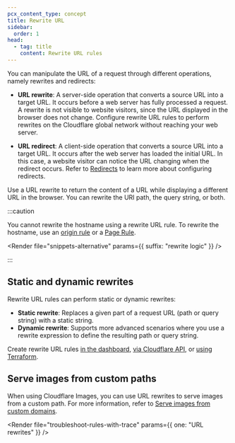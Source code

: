 ```yaml
---
pcx_content_type: concept
title: Rewrite URL
sidebar:
  order: 1
head:
  - tag: title
    content: Rewrite URL rules
---
```



You can manipulate the URL of a request through different operations, namely rewrites and redirects:

- **URL rewrite**: A server-side operation that converts a source URL into a target URL. It occurs before a web server has fully processed a request. A rewrite is not visible to website visitors, since the URL displayed in the browser does not change. Configure rewrite URL rules to perform rewrites on the Cloudflare global network without reaching your web server.

- **URL redirect**: A client-side operation that converts a source URL into a target URL. It occurs after the web server has loaded the initial URL. In this case, a website visitor can notice the URL changing when the redirect occurs. Refer to [Redirects](/rules/url-forwarding/) to learn more about configuring redirects.

Use a URL rewrite to return the content of a URL while displaying a different URL in the browser. You can rewrite the URI path, the query string, or both.

:::caution

You cannot rewrite the hostname using a rewrite URL rule. To rewrite the hostname, use an [origin rule](/rules/origin-rules/) or a [Page Rule](/rules/page-rules/how-to/override-url-or-ip-address/).

<Render file="snippets-alternative" params={{ suffix: "rewrite logic" }} />

:::

## Static and dynamic rewrites

Rewrite URL rules can perform static or dynamic rewrites:

- **Static rewrite**: Replaces a given part of a request URL (path or query string) with a static string.
- **Dynamic rewrite**: Supports more advanced scenarios where you use a rewrite expression to define the resulting path or query string.

Create rewrite URL rules [in the dashboard](/rules/transform/url-rewrite/create-dashboard/), [via Cloudflare API](/rules/transform/url-rewrite/create-api/), or [using Terraform](/terraform/additional-configurations/transform-rules/#create-a-rewrite-url-rule).

## Serve images from custom paths

When using Cloudflare Images, you can use URL rewrites to serve images from a custom path. For more information, refer to [Serve images from custom domains](/images/manage-images/serve-images/serve-from-custom-domains/).

<Render file="troubleshoot-rules-with-trace" params={{ one: "URL rewrites" }} />
